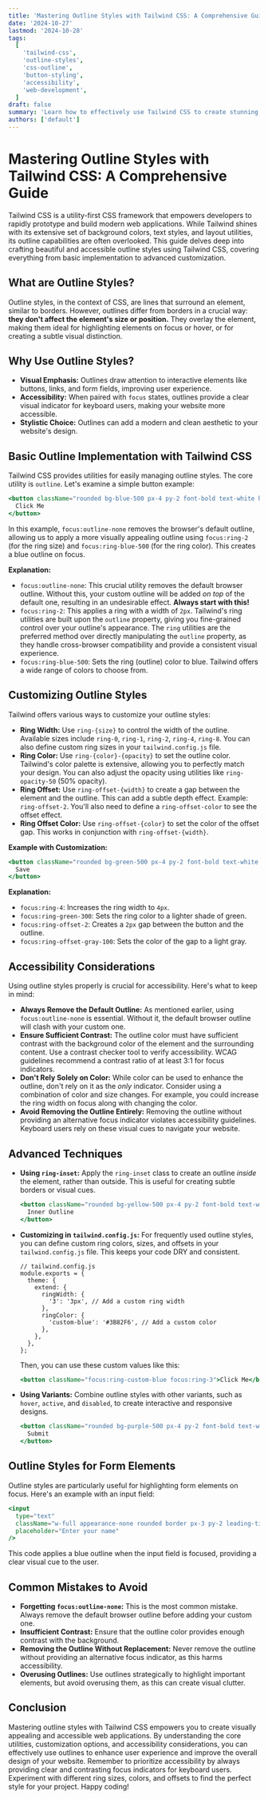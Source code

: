 ```yaml
---
title: 'Mastering Outline Styles with Tailwind CSS: A Comprehensive Guide'
date: '2024-10-27'
lastmod: '2024-10-28'
tags:
  [
    'tailwind-css',
    'outline-styles',
    'css-outline',
    'button-styling',
    'accessibility',
    'web-development',
  ]
draft: false
summary: 'Learn how to effectively use Tailwind CSS to create stunning and accessible outline styles for buttons, form elements, and more. This comprehensive guide covers everything from basic usage to advanced techniques, including accessibility considerations.'
authors: ['default']
---
```


# Mastering Outline Styles with Tailwind CSS: A Comprehensive Guide

Tailwind CSS is a utility-first CSS framework that empowers developers to rapidly prototype and build modern web applications. While Tailwind shines with its extensive set of background colors, text styles, and layout utilities, its outline capabilities are often overlooked. This guide delves deep into crafting beautiful and accessible outline styles using Tailwind CSS, covering everything from basic implementation to advanced customization.

## What are Outline Styles?

Outline styles, in the context of CSS, are lines that surround an element, similar to borders. However, outlines differ from borders in a crucial way: **they don't affect the element's size or position.** They overlay the element, making them ideal for highlighting elements on focus or hover, or for creating a subtle visual distinction.

## Why Use Outline Styles?

- **Visual Emphasis:** Outlines draw attention to interactive elements like buttons, links, and form fields, improving user experience.
- **Accessibility:** When paired with `focus` states, outlines provide a clear visual indicator for keyboard users, making your website more accessible.
- **Stylistic Choice:** Outlines can add a modern and clean aesthetic to your website's design.

## Basic Outline Implementation with Tailwind CSS

Tailwind CSS provides utilities for easily managing outline styles. The core utility is `outline`. Let's examine a simple button example:

```jsx
<button className="rounded bg-blue-500 px-4 py-2 font-bold text-white hover:bg-blue-700 focus:ring-2 focus:ring-blue-500 focus:outline-none">
  Click Me
</button>
```

In this example, `focus:outline-none` removes the browser's default outline, allowing us to apply a more visually appealing outline using `focus:ring-2` (for the ring size) and `focus:ring-blue-500` (for the ring color). This creates a blue outline on focus.

**Explanation:**

- `focus:outline-none`: This crucial utility removes the default browser outline. Without this, your custom outline will be added _on top_ of the default one, resulting in an undesirable effect. **Always start with this!**
- `focus:ring-2`: This applies a ring with a width of `2px`. Tailwind's ring utilities are built upon the `outline` property, giving you fine-grained control over your outline's appearance. The `ring` utilities are the preferred method over directly manipulating the `outline` property, as they handle cross-browser compatibility and provide a consistent visual experience.
- `focus:ring-blue-500`: Sets the ring (outline) color to blue. Tailwind offers a wide range of colors to choose from.

## Customizing Outline Styles

Tailwind offers various ways to customize your outline styles:

- **Ring Width:** Use `ring-{size}` to control the width of the outline. Available sizes include `ring-0`, `ring-1`, `ring-2`, `ring-4`, `ring-8`. You can also define custom ring sizes in your `tailwind.config.js` file.
- **Ring Color:** Use `ring-{color}-{opacity}` to set the outline color. Tailwind's color palette is extensive, allowing you to perfectly match your design. You can also adjust the opacity using utilities like `ring-opacity-50` (50% opacity).
- **Ring Offset:** Use `ring-offset-{width}` to create a gap between the element and the outline. This can add a subtle depth effect. Example: `ring-offset-2`. You'll also need to define a `ring-offset-color` to see the offset effect.
- **Ring Offset Color:** Use `ring-offset-{color}` to set the color of the offset gap. This works in conjunction with `ring-offset-{width}`.

**Example with Customization:**

```jsx
<button className="rounded bg-green-500 px-4 py-2 font-bold text-white hover:bg-green-700 focus:ring-4 focus:ring-green-300 focus:ring-offset-2 focus:ring-offset-gray-100 focus:outline-none">
  Save
</button>
```

**Explanation:**

- `focus:ring-4`: Increases the ring width to `4px`.
- `focus:ring-green-300`: Sets the ring color to a lighter shade of green.
- `focus:ring-offset-2`: Creates a `2px` gap between the button and the outline.
- `focus:ring-offset-gray-100`: Sets the color of the gap to a light gray.

## Accessibility Considerations

Using outline styles properly is crucial for accessibility. Here's what to keep in mind:

- **Always Remove the Default Outline:** As mentioned earlier, using `focus:outline-none` is essential. Without it, the default browser outline will clash with your custom one.
- **Ensure Sufficient Contrast:** The outline color must have sufficient contrast with the background color of the element and the surrounding content. Use a contrast checker tool to verify accessibility. WCAG guidelines recommend a contrast ratio of at least 3:1 for focus indicators.
- **Don't Rely Solely on Color:** While color can be used to enhance the outline, don't rely on it as the _only_ indicator. Consider using a combination of color and size changes. For example, you could increase the ring width on focus along with changing the color.
- **Avoid Removing the Outline Entirely:** Removing the outline without providing an alternative focus indicator violates accessibility guidelines. Keyboard users rely on these visual cues to navigate your website.

## Advanced Techniques

- **Using `ring-inset`:** Apply the `ring-inset` class to create an outline _inside_ the element, rather than outside. This is useful for creating subtle borders or visual cues.

  ```jsx
  <button className="rounded bg-yellow-500 px-4 py-2 font-bold text-white hover:bg-yellow-700 focus:ring-2 focus:ring-yellow-300 focus:outline-none focus:ring-inset">
    Inner Outline
  </button>
  ```

- **Customizing in `tailwind.config.js`:** For frequently used outline styles, you can define custom ring colors, sizes, and offsets in your `tailwind.config.js` file. This keeps your code DRY and consistent.

  ```plaintext
  // tailwind.config.js
  module.exports = {
    theme: {
      extend: {
        ringWidth: {
          '3': '3px', // Add a custom ring width
        },
        ringColor: {
          'custom-blue': '#3B82F6', // Add a custom color
        },
      },
    },
  };
  ```

  Then, you can use these custom values like this:

  ```jsx
  <button className="focus:ring-custom-blue focus:ring-3">Click Me</button>
  ```

- **Using Variants:** Combine outline styles with other variants, such as `hover`, `active`, and `disabled`, to create interactive and responsive designs.

  ```jsx
  <button className="rounded bg-purple-500 px-4 py-2 font-bold text-white hover:bg-purple-700 focus:ring-2 focus:ring-purple-300 focus:outline-none active:bg-purple-900 disabled:cursor-not-allowed disabled:opacity-50">
    Submit
  </button>
  ```

## Outline Styles for Form Elements

Outline styles are particularly useful for highlighting form elements on focus. Here's an example with an input field:

```jsx
<input
  type="text"
  className="w-full appearance-none rounded border px-3 py-2 leading-tight text-gray-700 shadow focus:ring-2 focus:ring-blue-500 focus:outline-none"
  placeholder="Enter your name"
/>
```

This code applies a blue outline when the input field is focused, providing a clear visual cue to the user.

## Common Mistakes to Avoid

- **Forgetting `focus:outline-none`:** This is the most common mistake. Always remove the default browser outline before adding your custom one.
- **Insufficient Contrast:** Ensure that the outline color provides enough contrast with the background.
- **Removing the Outline Without Replacement:** Never remove the outline without providing an alternative focus indicator, as this harms accessibility.
- **Overusing Outlines:** Use outlines strategically to highlight important elements, but avoid overusing them, as this can create visual clutter.

## Conclusion

Mastering outline styles with Tailwind CSS empowers you to create visually appealing and accessible web applications. By understanding the core utilities, customization options, and accessibility considerations, you can effectively use outlines to enhance user experience and improve the overall design of your website. Remember to prioritize accessibility by always providing clear and contrasting focus indicators for keyboard users. Experiment with different ring sizes, colors, and offsets to find the perfect style for your project. Happy coding!
